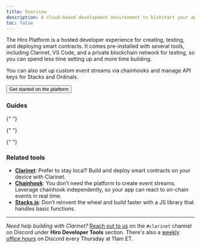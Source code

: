 ```yaml
---
title: Overview
description: A cloud-based development environment to kickstart your app development on Stacks.
toc: false
---
```



The Hiro Platform is a hosted developer experience for creating, testing, and deploying smart contracts. It comes pre-installed with several tools, including Clarinet, VS Code, and a private blockchain network for testing, so you can spend less time setting up and more time building.

You can also set up custom event streams via chainhooks and manage API keys for Stacks and Ordinals.

<Button className="bg-orange-500 hover:bg-orange-600">
  <Link
    target="_blank"
    href="https://platform.hiro.so/"
    className="no-underline"
  >
    Get started on the platform
  </Link>
</Button>

### Guides

<Cards>
  <Card 
    href="/platform/guides/create-project"
    title="Create a new project"
    description="Choose from a set of starter templates or import your existing GitHub repo."
  />

{" "}

<Card
  href="/platform/guides/build-contract"
  title="Develop smart contracts"
  description="Start building immediately with zero installations required."
/>

{" "}

<Card
  href="/platform/guides/create-chainhooks"
  title="Create event streams"
  description="Create and manage webhook-like triggers that react to on-chain events in real time."
/>

{" "}

<Card
  href="/platform/guides/deployment-plans"
  title="Deploy your code"
  description="Deploy your project with customizable deployment plans that can handle contract dependencies."
/>

  <Card 
    href="/platform/guides/devnet"
    title="Iterate quickly with devnet"
    description="Leverage devnet, a private instance of the blockchain, for rapid feedback loops and a better debugging experience."
  />
</Cards>

### Related tools

- **[Clarinet](/stacks/clarinet)**: Prefer to stay local? Build and deploy smart contracts on your device with Clarinet.
- **[Chainhook](/stacks/chainhook)**: You don’t need the platform to create event streams. Leverage chainhook independently, so your app can react to on-chain events in real time.
- **[Stacks.js](/stacks/stacks.js)**: Don’t reinvent the wheel and build faster with a JS library that handles basic functions.

---

_Need help building with Clarinet?_  [Reach out to us](https://stacks.chat/) on the `#clarinet` channel on Discord under **Hiro Developer Tools** section. There's also a [weekly office hours](https://events.stacks.co/event/HD16484710) on Discord every Thursday at 11am ET.

